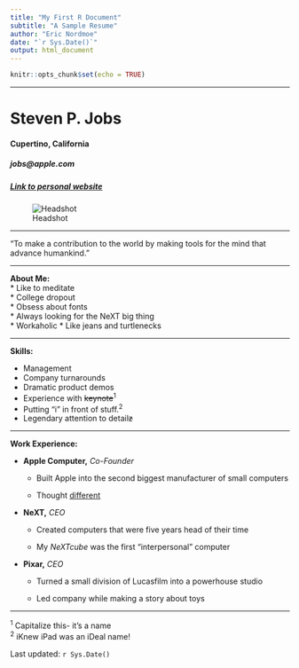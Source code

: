 ```yaml
---
title: "My First R Document"
subtitle: "A Sample Resume"
author: "Eric Nordmoe"
date: "`r Sys.Date()`"
output: html_document
---
```


```r
knitr::opts_chunk$set(echo = TRUE)
```

---

# Steven P. Jobs
#### Cupertino, California
##### jobs@apple.com
##### [Link to personal website](https://en.wikipedia.org/wiki/Steve_Jobs)

![Headshot](https://upload.wikimedia.org/wikipedia/commons/thumb/d/dc/Steve_Jobs_Headshot_2010-CROP_%28cropped_2%29.jpg/248px-Steve_Jobs_Headshot_2010-CROP_%28cropped_2%29.jpg)  


---

"To make a contribution to the world by making tools for the mind that advance humankind."



---

**About Me:**  
* Like to meditate  
* College dropout  
* Obsess about fonts  
* Always looking for the NeXT big thing  
* Workaholic 
* Like jeans and turtlenecks


---

**Skills:**  

* Management  
* Company turnarounds  
* Dramatic product demos  
* Experience with ~~keynote~~^1^  
* Putting "i" in front of stuff.^2^  
* Legendary attention to detail~~z~~  


---

**Work Experience:**

- **Apple Computer,** *Co-Founder*

    * Built Apple into the second biggest manufacturer of small computers    

    - Thought [different](https://youtu.be/5sMBhDv4sik)

- **NeXT,** *CEO*

    - Created computers that were five years head of their time

    - My *NeXTcube* was the first "interpersonal" computer 


- **Pixar,** *CEO*

    - Turned a small division of Lucasfilm into a powerhouse studio  

    - Led company while making a story about toys   
    

---

^1^ Capitalize this- it's a name  
^2^ iKnew iPad was an iDeal name!  


Last updated: `r Sys.Date()`  

